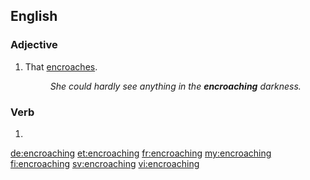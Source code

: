 ==English==

===Adjective===
{{en-adj|-}}

# That [[encroach]]es.
#: ''She could hardly see anything in the '''encroaching''' darkness.''

===Verb===
{{head|en|present participle}}

# {{present participle of|encroach|lang=en|nocat=1}}

[[de:encroaching]]
[[et:encroaching]]
[[fr:encroaching]]
[[my:encroaching]]
[[fi:encroaching]]
[[sv:encroaching]]
[[vi:encroaching]]